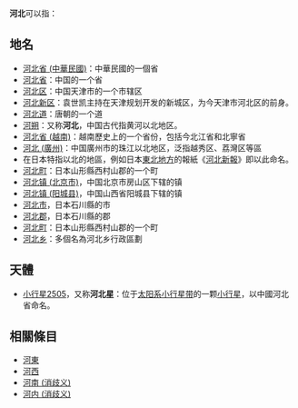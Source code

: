'''河北'''可以指：

==地名==
*[[河北省_(中華民國)|河北省 (中華民國)]]：中華民國的一個省
*[[河北省|河北省]]：中国的一个省
*[[河北区|河北区]]：中国天津市的一个市辖区
*[[河北新区|河北新区]]：袁世凯主持在天津规划开发的新城区，为今天津市河北区的前身。
*[[河北道|河北道]]：唐朝的一个道
*[[河朔|河朔]]：又称'''河北'''，中国古代指黄河以北地区。
*[[河北省_(越南)|河北省 (越南)]]：越南歷史上的一个省份，包括今北江省和北寧省
*[[河北_(廣州)|河北 (廣州)]]：中国廣州市的珠江以北地区，泛指越秀区、荔灣区等區
*在日本特指{{link-ja|白河關|白河の関}}以北的地區，例如日本[[東北地方|東北地方]]的報紙《[[河北新報|河北新報]]》即以此命名。
*[[河北町|河北町]]：日本山形縣西村山郡的一个町
*[[河北镇_(北京市)|河北镇 (北京市)]]，中国北京市房山区下辖的镇
*[[河北镇_(阳城县)|河北镇 (阳城县)]]，中国山西省阳城县下辖的镇
*[[河北市|河北市]]，日本石川縣的市
*[[河北郡|河北郡]]，日本石川縣的郡
*[[河北町|河北町]]：日本山形縣西村山郡的一个町
*[[河北乡|河北乡]]：多個名為河北乡行政區劃

==天體==
*[[小行星2505|小行星2505]]，又称'''河北星'''：位于[[太阳系|太阳系]][[小行星带|小行星带]]的一颗[[小行星|小行星]]，以中國河北省命名。

==相關條目==
* [[河東|河東]]
* [[河西|河西]]
* [[河南_(消歧义)|河南 (消歧义)]]
* [[河内_(消歧义)|河内 (消歧义)]]

{{dab|H|Cat=二字亞洲相關消歧義}}